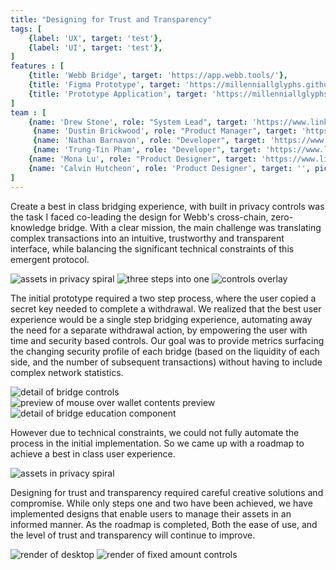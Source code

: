 ```yaml
---
title: "Designing for Trust and Transparency"
tags: [
    {label: 'UX', target: 'test'},
    {label: 'UI', target: 'test'},
]
features : [
    {title: 'Webb Bridge', target: 'https://app.webb.tools/'},
    {title: 'Figma Prototype', target: 'https://millenniallglyphs.github.io/neighborhood-scale-software-patterns/'},
    {title: 'Prototype Application', target: 'https://millenniallglyphs.github.io/neighborhood-scale-software-patterns/'},
]
team : [
    {name: 'Drew Stone', role: "System Lead", target: 'https://www.linkedin.com/in/drewcstone/', pic: "/v2/trust/i-drew.jpg"},
     {name: 'Dustin Brickwood', role: "Product Manager", target: 'https://www.linkedin.com/in/dustin-brickwood/', pic: "/v2/trust/i-dustin.jpg"},
     {name: 'Nathan Barnavon', role: "Developer", target: 'https://www.linkedin.com/in/nathan-barnavon-98552114a/', pic: "/v2/trust/i-nathan.jpg"},
     {name: 'Trung-Tin Pham', role: "Developer", target: 'https://www.linkedin.com/in/trungtinpham/', pic: "/v2/trust/i-tin.jpg"},
    {name: 'Mona Lu', role: "Product Designer", target: 'https://www.linkedin.com/in/mona-iu/', pic: "/v2/trust/i-mona.jpg"},
    {name: 'Calvin Hutcheon', role: 'Product Designer', target: '', pic: "/v2/creative/i-calvin.jpg"}
]
---
```



Create a best in class bridging experience, with built in privacy controls was the task I faced co-leading the design for Webb's cross-chain, zero-knowledge bridge. With a clear mission, the main challenge was translating complex transactions into an intuitive, trustworthy and transparent interface, while balancing the significant technical constraints of this emergent protocol.

<img src="/v2/trust/hero-trust.png" alt="assets in privacy spiral"/>

<img src="/v2/trust/process-trust.png" alt="three steps into one" className="mid"/>

<img src="/v2/trust/controls-00-trust.png" alt="controls overlay" className="mid"/>

The initial prototype required a two step process, where the user copied a secret key needed to complete a withdrawal. We realized that the best user experience would be a single step bridging experience, automating away the need for a separate withdrawal action, by empowering the user with time and security based controls. Our goal was to provide metrics surfacing the changing security profile of each bridge (based on the liquidity of each side, and the number of subsequent transactions) without having to include complex network statistics. 

<img src="/v2/trust/product-previerw-00-trust.png" alt="detail of bridge controls" className="mid"/>

<img src="/v2/trust/render-00-trust.png" alt="preview of mouse over wallet contents preview"/>

<img src="/v2/trust/product-previerw-01-trust.png" alt="detail of bridge education component" className="mid"/>


However due to technical constraints, we could not fully automate the process in the initial implementation.  So we came up with a roadmap to achieve a best in class user experience.

<img src="/v2/trust/controls-01-trust.png" alt="assets in privacy spiral" className="mid"/>

Designing for trust and transparency required careful creative solutions and compromise. While only steps one and two have been achieved, we have implemented designs that enable users to manage their assets in an informed manner. As the roadmap is completed, Both the ease of use, and the level of trust and transparency will continue to improve.

<img src="/v2/trust/render-01-trust.png" alt="render of desktop"/>

<img src="/v2/trust/render-02-trust.png" alt="render of fixed amount controls" id="last"/>

